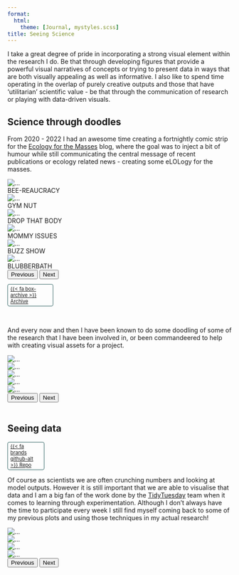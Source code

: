 ```yaml
---
format:
  html:
    theme: [Journal, mystyles.scss]
title: Seeing Science
---
```


I take a great degree of pride in incorporating a strong visual element within the research I do. Be that through developing figures that provide a powerful visual narratives of concepts or trying to present data in ways that are both visually appealing as well as informative. I also like to spend time operating in the overlap of purely creative outputs and those that have 'utilitarian' scientific value - be that through the communication of research or playing with data-driven visuals.

## Science through doodles

From 2020 - 2022 I had an awesome time creating a fortnightly comic strip for the [Ecology for the Masses](https://ecologyforthemasses.com/) blog, where the goal was to inject a bit of humour while still communicating the central message of recent publications or ecology related news - creating some eLOLogy for the masses.

```{=html}

<div id="carouselEcoMass" class="carousel slide">
  <div class="carousel-inner">
    <div class="carousel-item active">
      <img src="images/ecomass/beeaurocracy.webp" class="d-block w-100" alt="...">
        <div class="position-relative text-center">
          BEE-REAUCRACY
        </div>
    </div>
    <div class="carousel-item">
      <img src="images/ecomass/fitness_squirrel.webp" class="d-block w-100" alt="...">
        <div class="position-relative text-center">
          GYM NUT
        </div>
    </div>
    <div class="carousel-item">
      <img src="images/ecomass/seaslugs.webp" class="d-block w-100" alt="...">
        <div class="position-relative text-center">
          DROP THAT BODY
        </div>
    </div>
    <div class="carousel-item">
      <img src="images/ecomass/my_boy.webp" class="d-block w-100" alt="...">
        <div class="position-relative text-center">
          MOMMY ISSUES
        </div>
    </div>
    <div class="carousel-item">
      <img src="images/ecomass/buzz_show.webp" class="d-block w-100" alt="...">
        <div class="position-relative text-center">
          BUZZ SHOW
        </div>
    </div>
    <div class="carousel-item">
      <img src="images/ecomass/blubberbath.webp" class="d-block w-100" alt="...">
        <div class="position-relative text-center">
          BLUBBERBATH
        </div>
    </div>
  </div>
  <button class="carousel-control-prev" type="button" data-bs-target="#carouselEcoMass" data-bs-slide="prev">
    <span class="carousel-control-prev-icon" aria-hidden="true"></span>
    <span class="visually-hidden">Previous</span>
  </button>
  <button class="carousel-control-next" type="button" data-bs-target="#carouselEcoMass" data-bs-slide="next">
    <span class="carousel-control-next-icon" aria-hidden="true"></span>
    <span class="visually-hidden">Next</span>
  </button>
</div>

```
<p style="width:90px;color:#2c6060;text-decoration:none;border:solid 1px;font-size:.8em;padding:.25em .5em;border-radius:4px">[{{< fa box-archive >}} Archive](https://ecologyforthemasses.com/category/elology-for-the-masses/)</p><br>

And every now and then I have been known to do some doodling of some of the research that I have been involved in, or been commandeered to help with creating visual assets for a project.

```{=html}

<div id="carouselOtherFun" class="carousel slide">
  <div class="carousel-inner">
    <div class="carousel-item active">
      <img src="images/other/nextgen.png" class="d-block w-100" alt="...">
    </div>
    <div class="carousel-item">
      <img src="images/other/acebum.png" class="d-block w-100" alt="...">
    </div>
    <div class="carousel-item">
      <img src="images/other/spatialboundaries.png" class="d-block w-100" alt="...">
    </div>
    <div class="carousel-item">
      <img src="images/other/traitstrap_hex.png" class="d-block w-100" alt="...">
    </div>
    <div class="carousel-item">
      <img src="images/other/traitstrap.png" class="d-block w-100" alt="...">
    </div>
  </div>
  <button class="carousel-control-prev" type="button" data-bs-target="#carouselOtherFun" data-bs-slide="prev">
    <span class="carousel-control-prev-icon" aria-hidden="true"></span>
    <span class="visually-hidden">Previous</span>
  </button>
  <button class="carousel-control-next" type="button" data-bs-target="#carouselOtherFun" data-bs-slide="next">
    <span class="carousel-control-next-icon" aria-hidden="true"></span>
    <span class="visually-hidden">Next</span>
  </button>
</div>

<br>

```

## Seeing data
<p style="width:70px;color:#2c6060;text-decoration:none;border:solid 1px;font-size:.8em;padding:.25em .5em;border-radius:4px">[{{< fa brands github-alt >}} Repo](https://github.com/TanyaS08/TidyTuesday)</p>

Of course as scientists we are often crunching numbers and looking at model outputs. However it is still important that we are able to visualise that data and I am a big fan of the work done by the [TidyTuesday](https://github.com/rfordatascience/tidytuesday) team when it comes to learning through experimentation. Although I don't always have the time to participate every week I still find myself coming back to some of my previous plots and using those techniques in my actual research!

```{=html}

<div id="carouselTidyTuesday" class="carousel slide">
  <div class="carousel-inner">
    <div class="carousel-item active">
      <img src="images/tidytuesday/AnnapurnaMassif.png" class="d-block w-100" alt="...">
    </div>
    <div class="carousel-item">
      <img src="images/tidytuesday/LastWord_withArt.jpeg" class="d-block w-100" alt="...">
    </div>
    <div class="carousel-item">
      <img src="images/tidytuesday/NewDatasetInTown.png" class="d-block w-100" alt="...">
    </div>
    <div class="carousel-item">
      <img src="images/tidytuesday/RaceForSpace.png" class="d-block w-100" alt="...">
    </div>
  </div>
  <button class="carousel-control-prev" type="button" data-bs-target="#carouselTidyTuesday" data-bs-slide="prev">
    <span class="carousel-control-prev-icon" aria-hidden="true"></span>
    <span class="visually-hidden">Previous</span>
  </button>
  <button class="carousel-control-next" type="button" data-bs-target="#carouselTidyTuesday" data-bs-slide="next">
    <span class="carousel-control-next-icon" aria-hidden="true"></span>
    <span class="visually-hidden">Next</span>
  </button>
</div>

<br>

```
